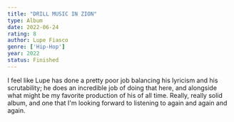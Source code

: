 ```yaml
---
title: "DRILL MUSIC IN ZION"
type: Album
date: 2022-06-24
rating: 8
author: Lupe Fiasco
genre: ['Hip-Hop']
year: 2022
status: Finished
---
```


I feel like Lupe has done a pretty poor job balancing his lyricism and his scrutability; he does an incredible job of doing that here, and alongside what might be my favorite production of his of all time. Really, really solid album, and one that I'm looking forward to listening to again and again and again.
